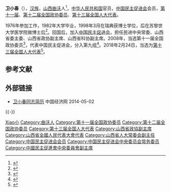 {{Infobox Officeholder
|name=卫小春
|honorific-suffix=
|image=
|imagesize=
|smallimage=
|caption=
|office={{Flagicon|PRC}} [[第十三届全国人民代表大会常务委员会|第十三届全国人民代表大会常务委员会]]委员
|term_start=2018年3月
|term_end=
|order1=
|office1={{Flagicon|PRC}} [[山西省人大常委会|山西省人大常委会]]副主任
|term_start1=2018年1月
|term_end1=
|1blankname1=主任
|1namedata1=[[骆惠宁|骆惠宁]]
|order2=
|office2={{Flagicon|PRC}} [[中国人民政治协商会议山西省委员会|中国人民政治协商会议山西省委员会]]副主席
|term_start2=2008年1月
|term_end2=2018年1月
|1blankname2=主席
|1namedata2=[[金银焕|金银焕]]{{to}}[[薛延忠|薛延忠]]
|order3=
|office3=[[中国民主促进会|中国民主促进会]]中央副主席
|term_start3=2012年12月
|term_end3=
|1blankname3=主席
|1namedata3=[[严隽琪|严隽琪]]{{to}}[[蔡达峰|蔡达峰]]
|order4=
|office4={{Flagicon|PRC}} [[中国人民政治协商会议第十二届全国委员会|中国人民政治协商会议第十二届全国委员会]]常务委员
|term_start4=2013年3月
|term_end4=2018年3月
|office5=[[中国民主促进会|中国民主促进会]]山西省委员会主任委员
|termstart5=2007年5月
|term_end5=
|predecessor5=[[张正明|张正明]]
|successor5=
|birth_date={{Birth year and age|1959|12}}
|death_date=
|death_place=
|nationality={{PRC}}
|native place = [[山西省|山西]][[曲沃县|曲沃]]
|party=[[中国民主促进会|中国民主促进会]]
|relations=
|occupation=[[政治家|政治家]]
|footnotes=
}}
'''卫小春'''（{{bd|1959年|12月|}}），[[汉族|汉族]]，[[山西省|山西]][[曲沃县|曲沃]]人<ref>{{cite web|title=代表信息－卫小春|url=http://210.82.31.1:8084/delegate/viewDelegate.action?dbid=200813022309|website=中国人大网|accessdate=2018-03-13|archive-url=https://web.archive.org/web/20180313214338/http://www.npc.gov.cn/delegate/viewDelegate.action?dbid=200813022309|archive-date=2018-03-13|dead-url=yes}}</ref>，[[中华人民共和国|中华人民共和国]]官员，[[中国民主促进会|中国民主促进会]]会员，[[第十一届全国政协委员|第十一届]]、[[第十二届全国政协委员|第十二届全国政协委员]]、[[第十三届全国人大代表|第十三届全国人大代表]]。

1976年参加工作，1982年大学毕业，1998年3月在瑞典获博士学位，后在苏黎世大学医学院做博士后<ref>{{Cite book|title=山西年鉴 2005|last=樊吉厚，郭维明主编；《山西年鉴》编纂委员会编|first=|publisher=北京：方志出版社|year=2006.04|isbn=7-80192-766-4|location=|pages=488}}</ref>。回国后，加入[[中国民主促进会|中国民主促进会]]，担任民进中央常委、山西省委主委、山西省政协副主席、山西省科协副主席。2008年，当选第十一届全国政协委员<ref>{{cite news|title=第十一届全国政协委员名单|url=http://www.indaa.com.cn/zt/2009qglh/zxzs/200903/t20090303_127573.html|accessdate=2013-04-09|newspaper=新华社北京1月25日电 中国人民政治协商会议第十一届全国委员会委员名单(共2237人，2008年1月25日政协第十届全国委员会常务委员会第二十次会议通过)|date=2008年1月25日|deadurl=yes|archiveurl=https://web.archive.org/web/20130928014403/http://www.indaa.com.cn/zt/2009qglh/zxzs/200903/t20090303_127573.html|archivedate=2013年9月28日}}</ref>，代表中国民主促进会，分入第九组<ref>{{cite news|title=全国政协信息-卫小春|url=http://www.cppcc.gov.cn/CMS/wylibary/showJcwyxtInfoWylibary.action?tabJcwyxt.guid=11W0002870&wytype=wjwy|accessdate=2013-04-11|newspaper=全国政协委员会|archive-date=2018-02-02|archive-url=https://web.archive.org/web/20180202071743/http://www.cppcc.gov.cn/CMS/wylibary/showJcwyxtInfoWylibary.action?tabJcwyxt.guid=11W0002870&wytype=wjwy|dead-url=no}}</ref>。2018年2月24日，当选为[[第十三届全国人大代表|第十三届全国人大代表]]<ref>{{Cite web|title=（受权发布）中华人民共和国第十三届全国人民代表大会代表名单-中新网|url=http://www.chinanews.com/gn/2018/02-25/8453959.shtml|accessdate=2021-02-13|work=中新网|archive-date=2018-02-27|archive-url=https://web.archive.org/web/20180227031724/http://www.chinanews.com/gn/2018/02-25/8453959.shtml|dead-url=no}}</ref>。

==参考文献==
{{reflist}}
==外部链接==
*[http://district.ce.cn/newarea/sddy/201301/29/t20130129_24073900_3.shtml 卫小春同志简历] {{Wayback|url=http://district.ce.cn/newarea/sddy/201301/29/t20130129_24073900_3.shtml |date=20190515043750 }} 中国经济网 2014-05-02

{{-}}
{{s-start}}
{{s-ppo|{{PRC}}[[民主党派|民主党派]]}}
{{s-before|[[张正明|张正明]]}}
{{s-title|[[中国民主促进会|中国民主促进会]]山西省委员会主任委员|2007年5月－}}
{{s-inc}}
{{end box}}
{{山西省领导人}}
{{中国民主促进会第十二届中央委员会}}
{{中国民主促进会第十三届中央委员会}}
{{中国民主促进会第十四届中央委员会}}

{{Authority control}}

{{DEFAULTSORT:Wei卫}}
[[Category:卫姓|Xiao小]]
[[Category:曲沃人|Category:曲沃人]]
[[Category:第十一届全国政协委员|Category:第十一届全国政协委员]]
[[Category:第十二届全国政协委员|Category:第十二届全国政协委员]]
[[Category:第十三届全国人大代表|Category:第十三届全国人大代表]]
[[Category:山西省政協副主席|Category:山西省政協副主席]]
[[Category:山西省全國人民代表大會代表|Category:山西省全國人民代表大會代表]]
[[Category:山西省人大常委会副主任|Category:山西省人大常委会副主任]]
[[Category:中国民主促进会会员|Category:中国民主促进会会员]]
[[Category:中国民主促进会中央委员会常务委员|Category:中国民主促进会中央委员会常务委员]]
[[Category:中國民主促進會中央委員會副主席|Category:中國民主促進會中央委員會副主席]]